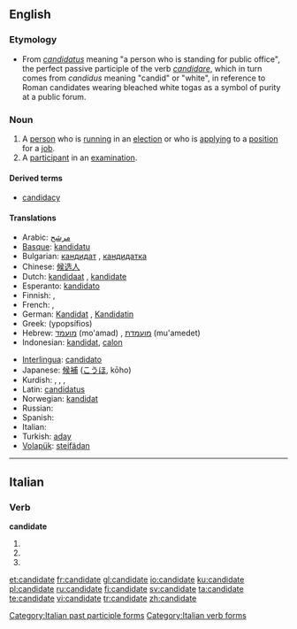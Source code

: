 ==English==

===Etymology===
*From {{L.}} ''[[candidatus]]'' meaning "a person who is standing for public office", the perfect passive participle of the verb ''[[candidare]]'', which in turn comes from ''candidus'' meaning "candid" or "white", in reference to Roman candidates wearing bleached white togas as a symbol of purity at a public forum.

===Noun===
{{en-noun}}

# A [[person]] who is [[run]]ning in an [[election]] or who is [[apply]]ing to a [[position]] for a [[job]].
# A [[participant]] in an [[examination]].

====Derived terms====
*[[candidacy]]

====Translations====
{{trans-top|Person running in an election}}
* Arabic: [[مرشح]]
* [[Basque]]: [[kandidatu]]
* Bulgarian: [[кандидат]] {{m}}, [[кандидатка]] {{f}}
* Chinese: [[候选人]]
* Dutch: [[kandidaat]] {{m}}, [[kandidate]] {{f}}
* Esperanto: [[kandidato]]
* Finnish: {{t+|fi|ehdokas}}, {{t+|fi|kandidaatti}}
* French: {{t+|fr|candidat|m}}, {{t+|fr|candidate|f}}
* German: [[Kandidat]] {{m}}, [[Kandidatin]] {{f}}
* Greek: {{t+|el|υποψήφιος|m|sc=Grek}} (ypopsífios)
* Hebrew: [[מועמד]] (mo'amad) {{m}}, [[מועמדת]] (mu'amedet) {{f}}
* Indonesian: [[kandidat]], [[calon]]
{{trans-mid}}
* [[Interlingua]]: [[candidato]]
* Japanese: [[候補]] ([[こうほ]], kōho)
* Kurdish: {{t+|ku|berbijar}}, {{t+|ku|namzet}}, {{t|ku|berendam}}, {{t+|ku|kandîdat}}
* Latin: [[candidatus]] {{m}}
* Norwegian: [[kandidat]]
* Russian: {{t+|ru|кандидат|sc=Cyrl}}
* Spanish: {{t+|es|candidato}}
* Italian: {{t-|it|candidato}}
* Turkish: [[aday]]
* [[Volapük]]: [[steifädan]]
{{trans-bottom}}

{{trans-top|Participant in an examination}}
{{trans-mid}}
{{trans-bottom}}

----

==Italian==

===Verb===
'''candidate'''

# {{form of|[[second-person|Second-person]] [[plural]] [[present tense]]|[[candidare#Italian|candidare]]|lang=Italian}}
# {{form of|Second-person plural [[imperative]]|candidare#Italian|candidare|lang=Italian}}
# {{form of|[[feminine|Feminine]] plural|[[candidato]]}}

[[Category:Italian past participle forms]]
[[Category:Italian verb forms]]

[[et:candidate]]
[[fr:candidate]]
[[gl:candidate]]
[[io:candidate]]
[[ku:candidate]]
[[pl:candidate]]
[[ru:candidate]]
[[fi:candidate]]
[[sv:candidate]]
[[ta:candidate]]
[[te:candidate]]
[[vi:candidate]]
[[tr:candidate]]
[[zh:candidate]]